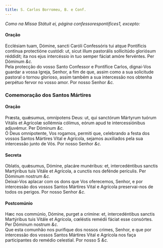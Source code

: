 ```yaml
---
title: S. Carlos Borromeu, B. e Conf.
---
```


<em>Como na Missa Státuit ei, página confessorespontifices1, excepto:</em>

<h4 class="text-center">Oração</h4>
<div class="container-fluid">
  <div class="row">
    <div class="col-6 dropcaps text-justify">
      Ecclésiam tuam, Dómine, sancti Caróli Confessóris tui atque Pontíficis
      contínua protectióne custódi: ut, sicut illum pastorális sollicitúdo
      gloriósum réddidit; ita nos ejus intercéssio in tuo semper fáciat amóre
      fervéntes. Per Dóminum <em>&c.</em>
    </div>
    <div class="col-6 dropcaps text-justify">
      Pela protecção do vosso Santo Confessor e Pontífice Carlos, dignai-Vos
      guardar a vossa Igreja, Senhor, a fim de que, assim como a sua solicitude
      pastoral o tornou glorioso, assim também a sua intercessão nos obtenha
      perpétuo fervor no vosso amor. Por nosso Senhor <em>&c.</em>
    </div>
  </div>
</div>

<h3 class="text-center">Comemoração dos Santos Mártires</h3>

<h4 class="text-center">Oração</h4>
<div class="container-fluid">
  <div class="row">
    <div class="col-6 dropcaps text-justify">
      Præsta, quǽsumus, omnípotens Deus: ut, qui sanctórum Mártyrum tuórum
      Vitális et Agrícolæ sollémnia cólimus, eórum apud te intercessiónibus
      adjuvémur. Per Dóminum <em>&c.</em>
    </div>
    <div class="col-6 dropcaps text-justify">
      Ó Deus omnipotente, Vos rogamos, permiti que, celebrando a festa dos
      vossos Santos Mártires Vital e Agrícola, sejamos auxiliados pela sua
      intercessão junto de Vós. Por nosso Senhor <em>&c.</em>
    </div>
  </div>
</div>

<h4 class="text-center">Secreta</h4>
<div class="container-fluid">
  <div class="row">
    <div class="col-6 dropcaps text-justify">
      Oblatis, quǽsumus, Dómine, placáre munéribus: et, intercedéntibus sanctis
      Martýribus tuis Vitále et Agrícola, a cunctis nos defénde perículis. Per
      Dóminum nostrum <em>&c.</em>
    </div>
    <div class="col-6 dropcaps text-justify">
      Deixai-Vos aplacar com os dons que Vos oferecemos, Senhor, e por
      intercessão dos vossos Santos Mártires Vital e Agrícola preservai-nos de
      todos os perigos. Por nosso Senhor <em>&c.</em>
    </div>
  </div>
</div>

<h4 class="text-center">Postcomúnio</h4>
<div class="container-fluid">
  <div class="row">
    <div class="col-6 dropcaps text-justify">
      Hæc nos commúnio, Dómine, purget a crímine: et, intercedéntibus sanctis
      Martýribus tuis Vitále et Agrícola, cœléstis remédii fáciat esse
      consórtes. Per Dóminum nostrum <em>&c.</em>
    </div>
    <div class="col-6 dropcaps text-justify">
      Que esta comunhão nos purifique dos nossos crimes, Senhor, e que por
      intercessão dos vossos Santos Mártires Vital e Agrícola nos faça
      participantes do remédio celestial. Por nosso S <em>&c.</em>
    </div>
  </div>
</div>
